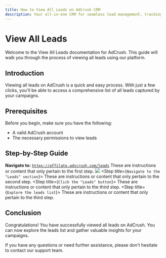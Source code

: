 ```yaml
---
title: How to View All Leads on AdCrush CRM
description: Your all-in-one CRM for seamless lead management, tracking, and conversion. Elevate your business with intuitive tools and insights
---
```


# View All Leads

Welcome to the View All Leads documentation for AdCrush. This guide will walk you through the process of viewing all leads using our platform.

## Introduction

Viewing all leads on AdCrush is a quick and easy process. With just a few clicks, you'll be able to access a comprehensive list of all leads captured by your campaigns.

## Prerequisites

Before you begin, make sure you have the following:

- A valid AdCrush account
- The necessary permissions to view leads

## Step-by-Step Guide
**Navigate to:** [`https://affilate.adscrush.com/leads`](https://affilate.adscrush.com/leads)
<Steps>
  <Step title="Log in to your AdCrush account">
    These are instructions or content that only pertain to the first step.
    <Frame caption="Caption Text">
      <img src="/images/view-all-leads.png" />
    </Frame>
  </Step>
  <Step title={`Navigate to the "Leads" section`}>
    These are instructions or content that only pertain to the second step.
  </Step>
  <Step title={`Click the "Leads" button`}>
    These are instructions or content that only pertain to the third step.
  </Step>
  <Step title={`Explore the leads list`}>
    These are instructions or content that only pertain to the third step.
  </Step>
</Steps>

## Conclusion

Congratulations! You have successfully viewed all leads on AdCrush. You can now explore the leads list and gather valuable insights for your campaigns.

If you have any questions or need further assistance, please don't hesitate to contact our support team.
